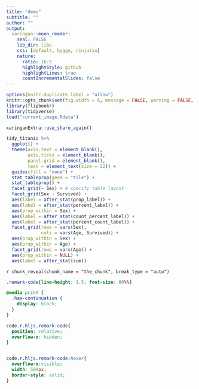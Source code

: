 ```yaml
---
title: "demo"
subtitle: ""
author: ""
output:
  xaringan::moon_reader:
    seal: FALSE
    lib_dir: libs
    css: [default, hygge, ninjutsu]
    nature:
      ratio: 16:9
      highlightStyle: github
      highlightLines: true
      countIncrementalSlides: false
---
```




```r
options(knitr.duplicate.label = "allow")
knitr::opts_chunk$set(fig.width = 6, message = FALSE, warning = FALSE, comment = "", cache = F)
library(flipbookr)
library(tidyverse)
load("current_image.Rdata")
```


```r
xaringanExtra::use_share_again()
```


```r
tidy_titanic %>% 
  ggplot() + 
  theme(axis.text = element_blank(),
        axis.ticks = element_blank(),
        panel.grid = element_blank(),
        text = element_text(size = 22)) +
  guides(fill = "none") +
  stat_tableprop(geom = "tile") + 
  stat_tableprop() + 
  facet_grid(~ Sex) + # specify table layout
  facet_grid(Sex ~ Survived) + 
  aes(label = after_stat(prop_label)) +
  aes(label = after_stat(percent_label)) + 
  aes(prop_within = Sex) + 
  aes(label = after_stat(count_percent_label)) +
  aes(label = after_stat(percent_count_label)) +
  facet_grid(rows = vars(Sex),
             cols = vars(Age, Survived)) + 
  aes(prop_within = Sex) + 
  aes(prop_within = Age) +
  facet_grid(rows = vars(Age)) +
  aes(prop_within = NULL) + 
  aes(label = after_stat(sum))
```

`r chunk_reveal(chunk_name = "the_chunk", break_type = "auto")`



```css
.remark-code{line-height: 1.5; font-size: 80%%}

@media print {
  .has-continuation {
    display: block;
  }
}

code.r.hljs.remark-code{
  position: relative;
  overflow-x: hidden;
}


code.r.hljs.remark-code:hover{
  overflow-x:visible;
  width: 500px;
  border-style: solid;
}
```

